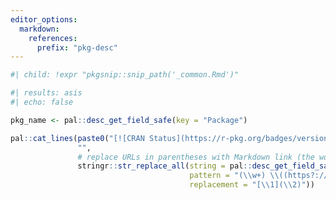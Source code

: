 ```yaml
---
editor_options:
  markdown:
    references:
      prefix: "pkg-desc"
---
```


```r
#| child: !expr "pkgsnip::snip_path('_common.Rmd')"
```

```r
#| results: asis
#| echo: false

pkg_name <- pal::desc_get_field_safe(key = "Package")

pal::cat_lines(paste0("[![CRAN Status](https://r-pkg.org/badges/version/", pkg_name, ")](https://cran.r-project.org/package=", pkg_name, "){.pkgdown-release}"),
               "",
               # replace URLs in parentheses with Markdown link (the word before the URL becomes the link text)
               stringr::str_replace_all(string = pal::desc_get_field_safe("Description"),
                                        pattern = "(\\w+) \\((https?://.+?)\\)",
                                        replacement = "[\\1](\\2)"))
```
